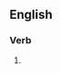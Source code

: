 ==English==

===Verb===
{{head|en|present participle}}

# {{present participle of|fraternize|lang=en|nocat=1}}